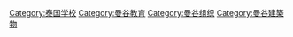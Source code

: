 [[Category:泰国学校|Category:泰国学校]]
[[Category:曼谷教育|Category:曼谷教育]]
[[Category:曼谷组织|Category:曼谷组织]]
[[Category:曼谷建築物|Category:曼谷建築物]]